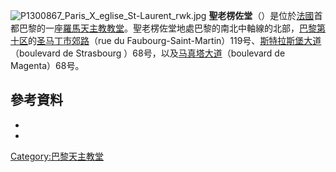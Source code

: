 [[File:P1300867_Paris_X_eglise_St-Laurent_rwk.jpg|right]]
'''聖老楞佐堂'''（{{lang-fr|Église Saint-Laurent}}）是位於[[法國|法國]]首都巴黎的一座[[羅馬天主教|羅馬天主教]][[教堂|教堂]]。聖老楞佐堂地處巴黎的南北中軸線的北部，[[巴黎第十区|巴黎第十区]]的[[圣马丁市郊路|圣马丁市郊路]]（rue du Faubourg-Saint-Martin）119号、[[斯特拉斯堡大道|斯特拉斯堡大道]]（boulevard de Strasbourg ）68号，以及[[马真塔大道|马真塔大道]]（boulevard de Magenta）68号。

== 參考資料 ==
* {{Cite book| language=fr| author=Georges Poisson| title=Nouvelle histoire de Paris| editor =Bibliothèque historique de la ville de Paris : Association pour la publication d'une histoire de Paris| location =Paris| year=1997| isbn= 2-85962-019-2|}}
* {{Cite book| language=fr| author=Aude Henry-Gobet| title=Le 10e Arrondissement| editor =Action artistique de la ville de Paris| location =Paris| year=2000| page=| isbn= 2-913246-10-9|}}
[[Category:巴黎天主教堂|Category:巴黎天主教堂]]
